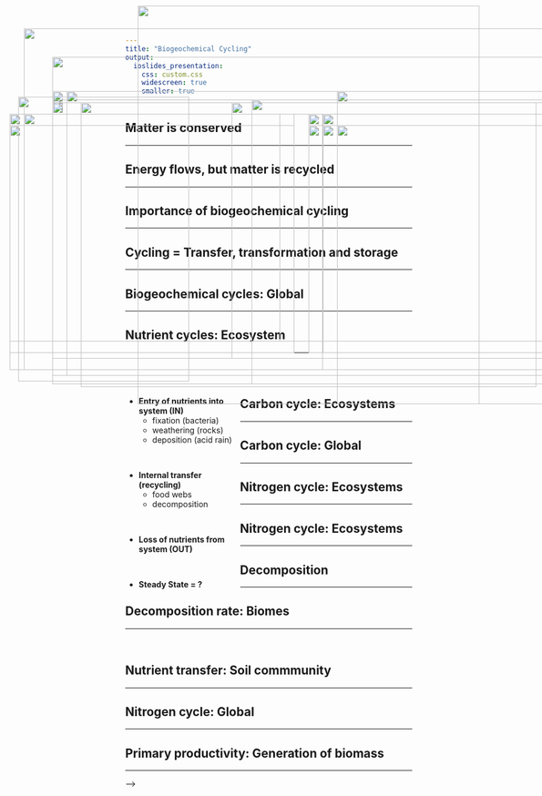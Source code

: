 ```yaml
---
title: "Biogeochemical Cycling"
output: 
  ioslides_presentation:
    css: custom.css
    widescreen: true
    smaller: true
---
```


<!-- ## Biogeochemical Cycling -->
<!-- <hr> -->

<!-- <IMG STYLE="position:absolute; TOP:190px; LEFT:150px; WIDTH:800px; HEIGHT:450px" SRC="images/carbonatmos.jpg"> -->

## Matter is conserved
<hr>

<IMG STYLE="position:absolute; TOP:220px; LEFT:25px; WIDTH:500px; HEIGHT:400px" SRC="images/nutrients.jpg">

<IMG STYLE="position:absolute; TOP:220px; LEFT:550px; WIDTH:500px; HEIGHT:400px" SRC="images/matterconserved.jpg">

## Energy flows, but matter is recycled
<hr>

<IMG STYLE="position:absolute; TOP:200px; LEFT:25px; WIDTH:550px; HEIGHT:450px" SRC="images/energy.png">

<IMG STYLE="position:absolute; TOP:160px; LEFT:600px; WIDTH:400px; HEIGHT:550px" SRC="images/general_cycle.jpg">

## 

<IMG STYLE="position:absolute; TOP:100px; LEFT:100px; WIDTH:900px; HEIGHT:500px" SRC="images/biogeo2.png">

## Importance of biogeochemical cycling
<hr>

<IMG STYLE="position:absolute; TOP:160px; LEFT:100px; WIDTH:900px; HEIGHT:500px" SRC="images/limitation_globe2.png">

## Cycling = Transfer, transformation and storage
<hr>

<IMG STYLE="position:absolute; TOP:200px; LEFT:50px; WIDTH:450px; HEIGHT:400px" SRC="images/n_forms.gif">

<IMG STYLE="position:absolute; TOP:200px; LEFT:550px; WIDTH:500px; HEIGHT:400px" SRC="images/storage.jpg">

## Biogeochemical cycles: Global
<hr>

<IMG STYLE="position:absolute; TOP:160px; LEFT:100px; WIDTH:900px; HEIGHT:500px" SRC="images/spheres.png">

## Nutrient cycles: Ecosystem
<hr>
<br />
<br />

<div style="float: left; width: 40%;">

* **Entry of nutrients into system (IN)**
    + fixation (bacteria)
    + weathering (rocks)
    + deposition (acid rain)

<br />

* **Internal transfer (recycling)**
    + food webs
    + decomposition
 
 <br />
 
* **Loss of nutrients from system (OUT)**

 <br />
 
* **Steady State = ?**

</div>

<IMG STYLE="position:absolute; TOP:175px; LEFT:450px; WIDTH:550px; HEIGHT:500px" SRC="images/nutrient_cycle1.png">

## Carbon cycle: Ecosystems
<hr>

<!-- <IMG STYLE="position:absolute; TOP:200px; LEFT:50px; WIDTH:450px; HEIGHT:450px" SRC="images/carboncycle.png"> -->

<IMG STYLE="position:absolute; TOP:200px; LEFT:25px; WIDTH:500px; HEIGHT:400px" SRC="images/tree_photosyn.png">

<IMG STYLE="position:absolute; TOP:200px; LEFT:575px; WIDTH:500px; HEIGHT:400px" SRC="images/ocean.jpg">

## Carbon cycle: Global
<hr>

<IMG STYLE="position:absolute; TOP:175px; LEFT:100px; WIDTH:900px; HEIGHT:500px" SRC="images/carboncycle.jpg">

## 

<IMG STYLE="position:absolute; TOP:50px; LEFT:50px; WIDTH:1000px; HEIGHT:600px" SRC="images/2020.png">

##

<IMG STYLE="position:absolute; TOP:10px; LEFT:250px; WIDTH:600px; HEIGHT:700px" SRC="images/storedC.png">

## Nitrogen cycle: Ecosystems
<hr>

<IMG STYLE="position:absolute; TOP:220px; LEFT:25px; WIDTH:500px; HEIGHT:400px" SRC="images/Nitrogen-cycle2.png">

<IMG STYLE="position:absolute; TOP:220px; LEFT:575px; WIDTH:500px; HEIGHT:400px" SRC="images/n-fixers.png">

## Nitrogen cycle: Ecosystems
<hr>

<IMG STYLE="position:absolute; TOP:220px; LEFT:25px; WIDTH:500px; HEIGHT:400px" SRC="images/Nitrogen-cycle2.png">

<IMG STYLE="position:absolute; TOP:220px; LEFT:600px; WIDTH:450px; HEIGHT:400px" SRC="images/nitro_aquatic.png">

## Decomposition
<hr>

<IMG STYLE="position:absolute; TOP:180px; LEFT:100px; WIDTH:900px; HEIGHT:450px" SRC="images/decomp.png">

<!-- <IMG STYLE="position:absolute; TOP:50px; LEFT:775px; WIDTH:300px; HEIGHT:600px" SRC="images/decomposers.png"> -->

## Decomposition rate: Biomes
<hr>
<br />

<IMG STYLE="position:absolute; TOP:160px; LEFT:125px; WIDTH:850px; HEIGHT:500px" SRC="images/decomp_biomes.jpg"> 

## Nutrient transfer: Soil commmunity
<hr>

<IMG STYLE="position:absolute; TOP:180px; LEFT:150px; WIDTH:800px; HEIGHT:500px" SRC="images/uptake.jpg">

## Nitrogen cycle: Global
<hr>

<IMG STYLE="position:absolute; TOP:200px; LEFT:25px; WIDTH:500px; HEIGHT:400px" SRC="images/globalN.png">

<IMG STYLE="position:absolute; TOP:200px; LEFT:575px; WIDTH:500px; HEIGHT:400px" SRC="images/algalbloom.jpg">

## Primary productivity: Generation of biomass
<hr>

<IMG STYLE="position:absolute; TOP:180px; LEFT:415px; WIDTH:600px; HEIGHT:450px" SRC="images/npp.jpg">

<IMG STYLE="position:absolute; TOP:170px; LEFT:40px; WIDTH:300px; HEIGHT:500px" SRC="images/GPP.gif">

<!-- ##  -->

<!-- <IMG STYLE="position:absolute; TOP:100px; LEFT:100px; WIDTH:900px; HEIGHT:500px" SRC="images/massonearth.png"> -->

<!-- ## Global net primary production -->
<!-- <hr> -->

<!-- <IMG STYLE="position:absolute; TOP:225px; LEFT:25px; WIDTH:500px; HEIGHT:350px" SRC="images/oceans_vs_land.jpg"> -->

<!-- <IMG STYLE="position:absolute; TOP:275px; LEFT:575px; WIDTH:450px; HEIGHT:225px" SRC="images/Global-Patterns-of-NPP.jpg"> -->

<!-- ## Global net primary production -->
<!-- <hr> -->

<!-- <!-- <IMG STYLE="position:absolute; TOP:180px; LEFT:10px; WIDTH:450px; HEIGHT:450px" SRC="images/NPP_seasons.png"> --> -->

<!-- <IMG STYLE="position:absolute; TOP:200px; LEFT:100px; WIDTH:900px; HEIGHT:450px" SRC="images/npp_biome.jpg"> -->

<!-- ## Net primary production and global change -->
<!-- <hr> -->

<!-- <IMG STYLE="position:absolute; TOP:180px; LEFT:150px; WIDTH:800px; HEIGHT:500px" SRC="images/leafarea.jpg"> -->

<!-- ## Net primary production and humans (HANPP) -->
<!-- <hr> -->

<!-- <IMG STYLE="position:absolute; TOP:250px; LEFT:100px; WIDTH:900px; HEIGHT:350px" SRC="images/hanpp.png"> -->

<!-- ## Eutrophication -->
<!-- <hr> -->

<!-- <IMG STYLE="position:absolute; TOP:180px; LEFT:150px; WIDTH:800px; HEIGHT:500px" SRC="images/erie.jpg"> -->


